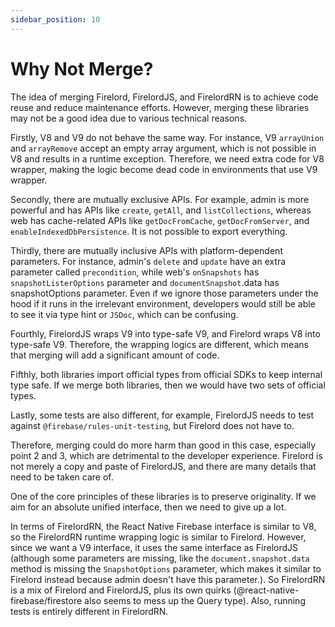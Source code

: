 ```yaml
---
sidebar_position: 10
---
```


# Why Not Merge?

The idea of merging Firelord, FirelordJS, and FirelordRN is to achieve code reuse and reduce maintenance efforts. However, merging these libraries may not be a good idea due to various technical reasons.

Firstly, V8 and V9 do not behave the same way. For instance, V9 `arrayUnion` and `arrayRemove` accept an empty array argument, which is not possible in V8 and results in a runtime exception. Therefore, we need extra code for V8 wrapper, making the logic become dead code in environments that use V9 wrapper.

Secondly, there are mutually exclusive APIs. For example, admin is more powerful and has APIs like `create`, `getAll`, and `listCollections`, whereas web has cache-related APIs like `getDocFromCache`, `getDocFromServer`, and `enableIndexedDbPersistence`. It is not possible to export everything.

Thirdly, there are mutually inclusive APIs with platform-dependent parameters. For instance, admin's `delete` and `update` have an extra parameter called `precondition`, while web's `onSnapshots` has `snapshotListerOptions` parameter and `documentSnapshot`.data has snapshotOptions parameter. Even if we ignore those parameters under the hood if it runs in the irrelevant environment, developers would still be able to see it via type hint or `JSDoc`, which can be confusing.

Fourthly, FirelordJS wraps V9 into type-safe V9, and Firelord wraps V8 into type-safe V9. Therefore, the wrapping logics are different, which means that merging will add a significant amount of code.

Fifthly, both libraries import official types from official SDKs to keep internal type safe. If we merge both libraries, then we would have two sets of official types.

Lastly, some tests are also different, for example, FirelordJS needs to test against `@firebase/rules-unit-testing`, but Firelord does not have to.

Therefore, merging could do more harm than good in this case, especially point 2 and 3, which are detrimental to the developer experience. Firelord is not merely a copy and paste of FirelordJS, and there are many details that need to be taken care of.

One of the core principles of these libraries is to preserve originality. If we aim for an absolute unified interface, then we need to give up a lot.

In terms of FirelordRN, the React Native Firebase interface is similar to V8, so the FirelordRN runtime wrapping logic is similar to Firelord. However, since we want a V9 interface, it uses the same interface as FirelordJS (although some parameters are missing, like the `document.snapshot.data` method is missing the `SnapshotOptions` parameter, which makes it similar to Firelord instead because admin doesn't have this parameter.). So FirelordRN is a mix of Firelord and FirelordJS, plus its own quirks (@react-native-firebase/firestore also seems to mess up the Query type). Also, running tests is entirely different in FirelordRN.
